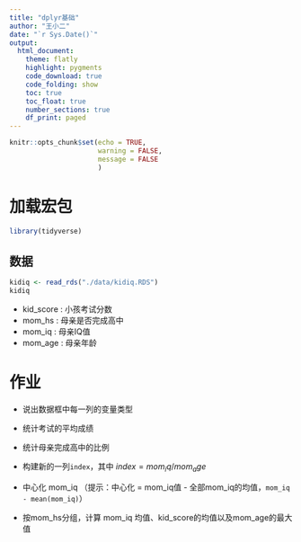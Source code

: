 ```yaml
---
title: "dplyr基础"
author: "王小二"
date: "`r Sys.Date()`"
output: 
  html_document:
    theme: flatly
    highlight: pygments
    code_download: true
    code_folding: show
    toc: true
    toc_float: true
    number_sections: true
    df_print: paged
---
```



```r
knitr::opts_chunk$set(echo = TRUE,
                      warning = FALSE, 
                      message = FALSE
                      )
```





# 加载宏包

```r
library(tidyverse)
```


## 数据

```r
kidiq <- read_rds("./data/kidiq.RDS") 
kidiq
```


- kid_score : 小孩考试分数
- mom_hs    : 母亲是否完成高中
- mom_iq    : 母亲IQ值
- mom_age   : 母亲年龄


# 作业

- 说出数据框中每一列的变量类型

- 统计考试的平均成绩

- 统计母亲完成高中的比例

- 构建新的一列`index`，其中 $index = mom_iq/mom_age$

- 中心化 mom_iq （提示：中心化 = mom_iq值 - 全部mom_iq的均值，`mom_iq - mean(mom_iq)`）

- 按mom_hs分组，计算 mom_iq 均值、kid_score的均值以及mom_age的最大值




